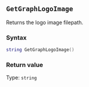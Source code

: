 ::: {.minipage data-latex="{\textwidth}"}
## `GetGraphLogoImage`

Returns the logo image filepath.

### Syntax {-}

``` .lua
string GetGraphLogoImage()
```

### Return value {-}

Type: `string`
:::
